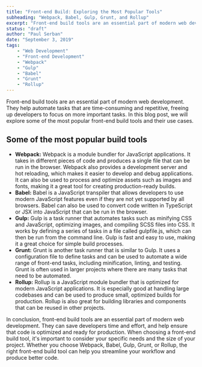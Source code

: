 ```yaml
---
title: "Front-end Build: Exploring the Most Popular Tools"
subheading: "Webpack, Babel, Gulp, Grunt, and Rollup"
excerpt: "Front-end build tools are an essential part of modern web development. They help automate tasks that are time-consuming and repetitive, freeing up developers to focus on more important tasks. In this blog post, we will explore some of the most popular front-end build tools and their use cases."
status: "draft"
author: "Paul Serban"
date: "September 3, 2019"
tags:
    - "Web Development"
    - "Front-end Development"
    - "Webpack"
    - "Gulp"
    - "Babel"
    - "Grunt"
    - "Rollup"
---
```


Front-end build tools are an essential part of modern web development. They help automate tasks that are time-consuming and repetitive, freeing up developers to focus on more important tasks. In this blog post, we will explore some of the most popular front-end build tools and their use cases.

## Some of the most popular build tools

- **Webpack:** Webpack is a module bundler for JavaScript applications. It takes in different pieces of code and produces a single file that can be run in the browser. Webpack also provides a development server and hot reloading, which makes it easier to develop and debug applications. It can also be used to process and optimize assets such as images and fonts, making it a great tool for creating production-ready builds.
- **Babel:** Babel is a JavaScript transpiler that allows developers to use modern JavaScript features even if they are not yet supported by all browsers. Babel can also be used to convert code written in TypeScript or JSX into JavaScript that can be run in the browser.
- **Gulp:** Gulp is a task runner that automates tasks such as minifying CSS and JavaScript, optimizing images, and compiling SCSS files into CSS. It works by defining a series of tasks in a file called gulpfile.js, which can then be run from the command line. Gulp is fast and easy to use, making it a great choice for simple build processes.
- **Grunt:** Grunt is another task runner that is similar to Gulp. It uses a configuration file to define tasks and can be used to automate a wide range of front-end tasks, including minification, linting, and testing. Grunt is often used in larger projects where there are many tasks that need to be automated.
- **Rollup:** Rollup is a JavaScript module bundler that is optimized for modern JavaScript applications. It is especially good at handling large codebases and can be used to produce small, optimized builds for production. Rollup is also great for building libraries and components that can be reused in other projects.

In conclusion, front-end build tools are an essential part of modern web development. They can save developers time and effort, and help ensure that code is optimized and ready for production. When choosing a front-end build tool, it's important to consider your specific needs and the size of your project. Whether you choose Webpack, Babel, Gulp, Grunt, or Rollup, the right front-end build tool can help you streamline your workflow and produce better code.